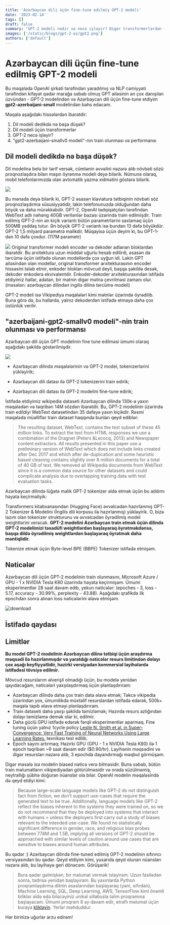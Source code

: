 ```yaml
---
title: 'Azərbaycan dili üçün fine-tune edilmiş GPT-2 modeli'
date: '2023-02-14'
tags: []
draft: false
summary: 'GPT-2 modeli nədir və necə işləyir? Digər transformerlərdən fərqi nədir? Performansı necədir? azerbaijani-gpt2 modeli'
images: ['/static/blogs/gpt-2-az/gpt2.png']
authors: ['default']
---
```


# Azərbaycan dili üçün fine-tune edilmiş GPT-2 modeli

Bu məqalədə OpenAI şirkəti tərəfindən yaradılmış və NLP cəmiyyəti tərəfindən kifayət qədər marağa səbəb olmuş GPT ailəsinin ən çox danışılan üzvündən - GPT-2 modelindən və Azərbaycan dili üçün fine-tune etdiyim __gpt2-azerbaijani-small__ modelindən bəhs edəcəm. 

Məqalə aşağıdakı hissələrdən ibarətdir:

1. Dil modeli dedikdə nə başa düşək?
2. Dil modeli üçün transformerlər
4. GPT-2 necə işləyir?
5. "gpt2-azerbaijani-smallv0 modeli"-nin train olunması və performansı

## Dil modeli dedikdə nə başa düşək?

Dil modelinə belə bir tərif versək, cümlənin əvvəlini nəzərə alıb növbəti sözü proqnozlaşdıra bilən maşın öyrənmə modeli deyə bilərik. Nümunə olaraq, mobil telefonlarımızda olan avtomatik yazma xidmətini göstərə bilərik.

![](https://1.bp.blogspot.com/-Oz-oMYfar8I/WSW90Jo866I/AAAAAAAAB1k/GO-9rpbpTcMhsfy3edD3lgcjXlLlTQjlwCLcB/s1600/image6.gif)

Bu mənada deyə bilərik ki, GPT-2 əsasən klaviatura tətbiqinin növbəti söz proqnozlaşdırma xüsusiyyətidir, lakin telefonunuzda olduğundan daha böyük və daha mürəkkəbdir. 
GPT-2, OpenAI tədqiqatçıları tərəfindən WebText adlı nəhəng 40GB verilənlər bazası üzərində train edilmişdir. Train edilmiş GPT-2-nin ən kiçik variantı bütün parametrlərini saxlamaq üçün 500MB yaddaş tutur. Ən böyük GPT-2 variantı isə bundan 13 dəfə böyükdür.
GPT-2 1,5 milyard parametrə malikdir. Müqayisə üçün deyim ki, bu GPT-1-dən 10 dəfə çoxdur. (117M parametr)

![](https://jalammar.github.io/images/gpt2/gpt2-sizes-hyperparameters-3.png)
Original transformer modeli encoder və dekoder adlanan bloklardan ibarətdir. Bu arxitektura uzun müddət uğurlu hesab edilirdi, əsasən də tərcümə üçün istifadə olunan modellərdə çox uyğun idi. Lakin GPT ailəsindən olan modellər, original transformer arxitekturasının encoder hissəsini tələb etmir, enkoder blokları mövcud deyil, başqa şəkildə desək, dekoder enkoderə ekvivalentdir.
Enkoder-dekoder arxitekturasından istifadə etdiyimiz hallar, adətən, bir mətnin digər mətnə çevrilməsi zamanı olur.(məsələn: azərbaycan dilindən ingilis dilinə tərcümə modeli)

GPT-2 modeli isə Vikipediya məqalələri kimi mətnlər üzərində öyrədilib. Buna görə də, bu hallarda, yalnız dekoderdən istifadə etməyə daha çox üstünlük verilir.

## "azerbaijani-gpt2-smallv0 modeli"-nin train olunması və performansı

Azərbaycan dili üçün GPT modelinin fine tune edilməsi ümumi olaraq aşağıdakı şəkildə göstərilmişdir.

![](https://user-images.githubusercontent.com/31247506/218794844-dddeb35c-c1c4-4615-987b-e50ecb94bc0f.png)

* Azərbaycan dilində məqalələrinin və GPT-2 model, tokenizerlərini yükləyirik;

* Azərbaycan dili datası ilə GPT-2 tokenizerini train edirik;

* Azərbaycan dili datası ilə GPT-2 modelini fine-tune edirik;

İstifadə etdiyimiz wikipedia dataseti Azərbaycan dilində 130k-a yaxın məqalədən və təqribən 14M sözdən ibarətdir. Bu, GPT-2 modelinin üzərində train edildiyi WebText datasetindən 35 dəfəyə yaxın kiçikdir. Rəsmi məqalədə müəlliflər train dataset haqqında bunları qeyd ediblər:

>The resulting dataset, WebText, contains the text subset of these 45 million links. To extract the text from HTML responses we use a combination of the Dragnet (Peters &Lecocq, 2013) and Newspaper content extractors. All results presented in this paper use a preliminary version of WebText which does not include links created after Dec 2017 and which after de-duplication and some heuristic based cleaning contains slightly over 8 million documents for a total of 40 GB of text. We removed all Wikipedia documents from WebText since it is a common data source for other datasets and could complicate analysis due to overlapping training data with test evaluation tasks.

Azərbaycan dilində lüğətə malik GPT-2 tokenizer əldə etmək üçün bu addımı həyata keçirməliyik:

Transformers kitabxanasından (Hugging Face) əvvəlcədən hazırlanmış GPT-2 Tokenizer & Modelini (İngilis dili korpusu ilə hazırlanmış) yükləyirik. O, bizə lazım olan tokenizer strukturunu və əvvəlcədən öyrədilmiş model weightlərini verəcək. __GPT-2 modelini Azərbaycan train etmək üçün dilində GPT-2 modelimizi təsadüfi weightlərdən başlayaraq öyrətməkdənsə, başqa dildə öyrədilmiş weightlərdən başlayaraq öyrətmək daha məntiqlidir.__

Tokenize etmək üçün Byte-level BPE (BBPE) Tokenizer istifadə etmişəm.

## Nəticələr

Azərbaycan dili üçün GPT-2 modelinin train olunmasını, Microsoft Azure / GPU - 1 x NVIDIA Tesla K80 üzərində həyata keçirmişəm. Ümumi eksperimentlər 28 saat davam edib,  yekun nəticələr: (epoches - 3, loss -  5.17, accuracy - 30.99%, perplexity - 43.88). Aşağıdakı qrafikdə ilk epochdan sonra alınan loss nəticələrini əlavə etmişəm.

![download](https://user-images.githubusercontent.com/31247506/218971166-d7adf015-9d38-44cd-bfa7-893af1c18b2b.jpeg)

## İstifadə qaydası

## Limitlər

__Bu model GPT-2 modelinin Azərbaycan dilinə tətbiqi üçün araşdırma məqsədi ilə hazırlanmışdır və yaratdığı nəticələr resurs limitindən dolayı çox aşağı keyfiyyətlidir, hazirki versiyadan kommersial layihələrdə istifadəsi tövsiyə edilmir.__

Mövcud resurslarım əlverişli olmadığı üçün, bu modelə yenidən qayıdacağam, nəticələri yaxşılaşdırmaq üçün planlaşdırıram:

* Azərbaycan dilində daha çox train data əlavə etmək; Təkcə vikipedia üzərindən yox, ümumilikdə müxtəlif resurslardan istifadə edərək, 500k+ məqalə tapıb əlavə etməyi planlaşdırıram.
* Train dataseti daha yaxşı şəkildə təmizləmək; Hazırda resurs azlığından dolayı təmizləmə demək olar ki, edilmir.
* Daha güclü GPU istifadə edərək fərqli eksperimentlər aparmaq. Fine tuning üçün yalnız 1cycle policy [Leslie N. Smith et al. in Super-Convergence: Very Fast Training of Neural Networks Using Large Learning Rates.](https://arxiv.org/abs/1708.07120) texnikası test edilib. 
* Epoch sayını artırmaq; Hazırki GPU (GPU - 1 x NVIDIA Tesla K80) ilə 1 epoch təqribən ~9 saat davam edir ($0.90/hr). Layihənin məqsədini və digər resursları nəzərə alıb, 3 epochda dayandırmağı məqbul görmüşəm.

Digər məsələ isə modelin biased nəticə verə bilməsidir. Buna səbəb, bütün train məlumatların vikipediyadan götürülməsidir və orada süzülməmiş, neytrallığı şübhə doğuran nüanslar ola bilər. OpenAI modelin məqaləsində də qeyd etdiyi kimi:

>Because large-scale language models like GPT-2 do not distinguish fact from fiction, we don’t support use-cases that require the generated text to be true. Additionally, language models like GPT-2 reflect the biases inherent to the systems they were trained on, so we do not recommend that they be deployed into systems that interact with humans > unless the deployers first carry out a study of biases relevant to the intended use-case. We found no statistically significant difference in gender, race, and religious bias probes between 774M and 1.5B, implying all versions of GPT-2 should be approached with similar levels of caution around use cases that are sensitive to biases around human attributes.

Bu qədər :) Azərbaycan dilində fine-tuned edilmiş GPT-2 modelinin sıfırıncı versiyasından bu qədər. Qeyd etdiyim kimi, yuxarıda qeyd olunan nüansları nəzərə alıb, bu layihəyə geri dönəcəm. Görüşərik!

> Bura qədər gəlmişkən, bir məlumat vermək istəyirəm. Uzun fasilədən sonra, tədrisə yenidən başlayıram. Bu yaxınlarda Python proqramlaşdırma dilinin əsaslarından başlayaraq (yəni, sıfırdan), Machine Learning, SQL, Deep Learning, AWS, TensorFlow kimi önəmli biliklər əldə edə biləcəyiniz unikal sillabusla təlim proqramına başlayacam. Ümumi proqram 8 ay davam edir, ətraflı məlumat üçün buraya [klikləyin](https://www.nijatzeynalov.com/courses/system-design/welcome-to-the-course). Yerlər məhduddur.

Hər birinizə uğurlar arzu edirəm!
